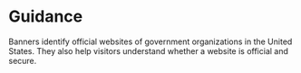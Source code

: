 
<Meta title="components/Banner/Guidance" />

# Guidance

Banners identify official websites of government organizations in the United States. They also help visitors understand whether a website is official and secure.
